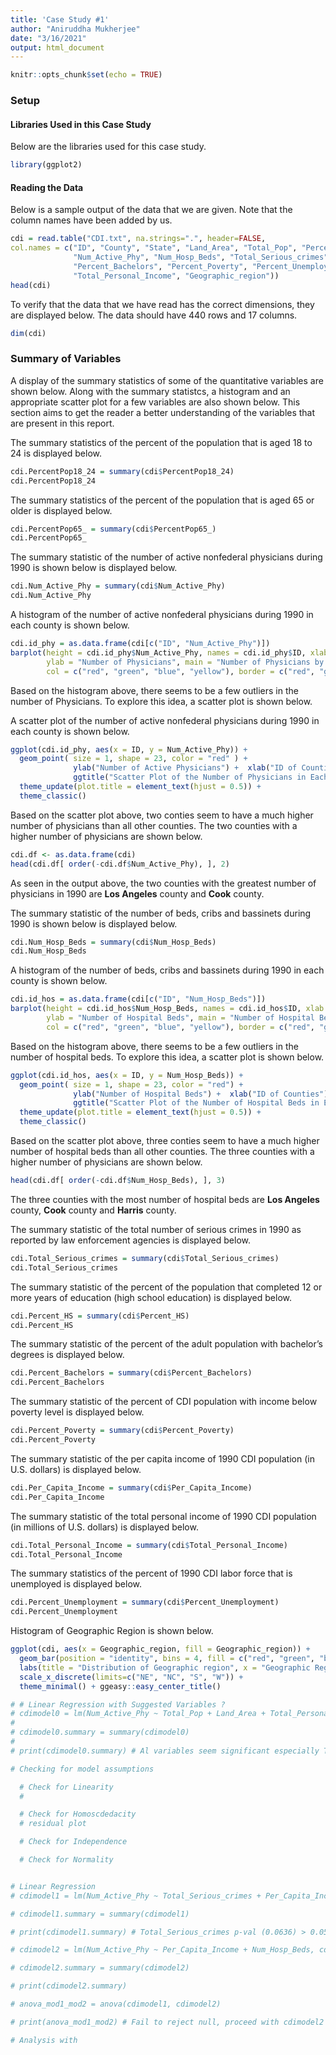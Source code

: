 ```yaml
---
title: 'Case Study #1'
author: "Aniruddha Mukherjee"
date: "3/16/2021"
output: html_document
---
```


```r
knitr::opts_chunk$set(echo = TRUE)
```

### Setup

#### Libraries Used in this Case Study

Below are the libraries used for this case study.
```r
library(ggplot2)
```

#### Reading the Data

Below is a sample output of the data that we are given. Note that the column names have been added by us.
```r
cdi = read.table("CDI.txt", na.strings=".", header=FALSE,
col.names = c("ID", "County", "State", "Land_Area", "Total_Pop", "PercentPop18_24", "PercentPop65_",
              "Num_Active_Phy", "Num_Hosp_Beds", "Total_Serious_crimes", "Percent_HS",
              "Percent_Bachelors", "Percent_Poverty", "Percent_Unemployment", "Per_Capita_Income", 
              "Total_Personal_Income", "Geographic_region"))
head(cdi)
```

To verify that the data that we have read has the correct dimensions, they are displayed below. The data should have $440$ rows and $17$ columns.
```r
dim(cdi)
```

### Summary of Variables

A display of the summary statistics of some of the quantitative variables are shown below. Along with the summary statistcs, a histogram and an appropriate scatter plot for a few variables are also shown below. This section aims to get the reader a better understanding of the variables that are present in this report. 

The summary statistics of the percent of the population that is aged $18$ to $24$ is displayed below.
```r
cdi.PercentPop18_24 = summary(cdi$PercentPop18_24)
cdi.PercentPop18_24
```



The summary statistics of the percent of the population that is aged $65$ or older is displayed below.
```r
cdi.PercentPop65_ = summary(cdi$PercentPop65_)
cdi.PercentPop65_
```



The summary statistic of the number of active nonfederal physicians during $1990$ is shown below is displayed below.
```r
cdi.Num_Active_Phy = summary(cdi$Num_Active_Phy)
cdi.Num_Active_Phy
```



A histogram of the number of active nonfederal physicians during $1990$ in each county is shown below.
```r
cdi.id_phy = as.data.frame(cdi[c("ID", "Num_Active_Phy")])
barplot(height = cdi.id_phy$Num_Active_Phy, names = cdi.id_phy$ID, xlab = "ID of Counties",
        ylab = "Number of Physicians", main = "Number of Physicians by County", 
        col = c("red", "green", "blue", "yellow"), border = c("red", "green", "blue", "yellow"))
```

Based on the histogram above, there seems to be a few outliers in the number of Physicians. To explore this idea, a scatter plot is shown below.



A scatter plot of the number of active nonfederal physicians during $1990$ in each county is shown below.
```r
ggplot(cdi.id_phy, aes(x = ID, y = Num_Active_Phy)) + 
  geom_point( size = 1, shape = 23, color = "red" ) + 
              ylab("Number of Active Physicians") +  xlab("ID of Counties") +
              ggtitle("Scatter Plot of the Number of Physicians in Each County") + 
  theme_update(plot.title = element_text(hjust = 0.5)) + 
  theme_classic()
```



Based on the scatter plot above, two conties seem to have a much higher number of physicians than all other counties.
The two counties with a higher number of physicians are shown below.
```r
cdi.df <- as.data.frame(cdi)
head(cdi.df[ order(-cdi.df$Num_Active_Phy), ], 2)
```

As seen in the output above, the two counties with the greatest number of physicians in 1990 are **Los Angeles** county and **Cook** county.



The summary statistic of the number of beds, cribs and bassinets during $1990$ is shown below is displayed below.
```r
cdi.Num_Hosp_Beds = summary(cdi$Num_Hosp_Beds)
cdi.Num_Hosp_Beds
```



A histogram of the number of beds, cribs and bassinets during $1990$ in each county is shown below.
```r
cdi.id_hos = as.data.frame(cdi[c("ID", "Num_Hosp_Beds")])
barplot(height = cdi.id_hos$Num_Hosp_Beds, names = cdi.id_hos$ID, xlab = "ID of Counties",
        ylab = "Number of Hospital Beds", main = "Number of Hospital Beds by County", 
        col = c("red", "green", "blue", "yellow"), border = c("red", "green", "blue", "yellow"))
```



Based on the histogram above, there seems to be a few outliers in the number of hospital beds. To explore this idea, a scatter plot is shown below.
```r
ggplot(cdi.id_hos, aes(x = ID, y = Num_Hosp_Beds)) + 
  geom_point( size = 1, shape = 23, color = "red") + 
              ylab("Number of Hospital Beds") +  xlab("ID of Counties") +
              ggtitle("Scatter Plot of the Number of Hospital Beds in Each County") + 
  theme_update(plot.title = element_text(hjust = 0.5)) + 
  theme_classic()
```



Based on the scatter plot above, three conties seem to have a much higher number of hospital beds than all other counties.
The three counties with a higher number of physicians are shown below.
```r
head(cdi.df[ order(-cdi.df$Num_Hosp_Beds), ], 3)
```

The three counties with the most number of hospital beds are **Los Angeles** county, **Cook** county and **Harris** county. 



The summary statistic of the total number of serious crimes in 1990 as reported by law enforcement agencies is displayed below.
```r
cdi.Total_Serious_crimes = summary(cdi$Total_Serious_crimes)
cdi.Total_Serious_crimes
```



The summary statistic of the percent of the population that completed $12$ or more years of education (high school education) is displayed below.
```r
cdi.Percent_HS = summary(cdi$Percent_HS)
cdi.Percent_HS
```



The summary statistic of the percent of the adult population with bachelor's degrees is displayed below.
```r
cdi.Percent_Bachelors = summary(cdi$Percent_Bachelors)
cdi.Percent_Bachelors
```



The summary statistic of the percent of CDI population with income below poverty level is displayed below.
```r
cdi.Percent_Poverty = summary(cdi$Percent_Poverty)
cdi.Percent_Poverty
```



The summary statistic of the per capita income of 1990 CDI population (in U.S. dollars) is displayed below.
```r
cdi.Per_Capita_Income = summary(cdi$Per_Capita_Income)
cdi.Per_Capita_Income
```



The summary statistic of the total personal income of 1990 CDI population (in millions of U.S. dollars) is displayed below.
```r
cdi.Total_Personal_Income = summary(cdi$Total_Personal_Income)
cdi.Total_Personal_Income
```



The summary statistics of the percent of 1990 CDI labor force that is unemployed is displayed below.
```r
cdi.Percent_Unemployment = summary(cdi$Percent_Unemployment)
cdi.Percent_Unemployment
```



Histogram of Geographic Region is shown below.
```r
ggplot(cdi, aes(x = Geographic_region, fill = Geographic_region)) +
  geom_bar(position = "identity", bins = 4, fill = c("red", "green", "blue", "yellow")) +
  labs(title = "Distribution of Geographic region", x = "Geographic Region") + 
  scale_x_discrete(limits=c("NE", "NC", "S", "W")) + 
  theme_minimal() + ggeasy::easy_center_title()
```



<!-- Include Analysis Later -->
```r
# # Linear Regression with Suggested Variables ?
# cdimodel0 = lm(Num_Active_Phy ~ Total_Pop + Land_Area + Total_Personal_Income, cdi)
# 
# cdimodel0.summary = summary(cdimodel0)
# 
# print(cdimodel0.summary) # Al variables seem significant especially Total_Personal_Income

# Checking for model assumptions

  # Check for Linearity
  #

  # Check for Homoscdedacity
  # residual plot

  # Check for Independence

  # Check for Normality


# Linear Regression
# cdimodel1 = lm(Num_Active_Phy ~ Total_Serious_crimes + Per_Capita_Income + Num_Hosp_Beds, cdi)

# cdimodel1.summary = summary(cdimodel1)

# print(cdimodel1.summary) # Total_Serious_crimes p-val (0.0636) > 0.05

# cdimodel2 = lm(Num_Active_Phy ~ Per_Capita_Income + Num_Hosp_Beds, cdi)

# cdimodel2.summary = summary(cdimodel2)

# print(cdimodel2.summary)

# anova_mod1_mod2 = anova(cdimodel1, cdimodel2)

# print(anova_mod1_mod2) # Fail to reject null, proceed with cdimodel2

# Analysis with
```




































